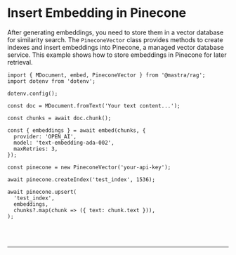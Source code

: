 
# Insert Embedding in Pinecone

After generating embeddings, you need to store them in a vector database for similarity search. The `PineconeVector` class provides methods to create indexes and insert embeddings into Pinecone, a managed vector database service. This example shows how to store embeddings in Pinecone for later retrieval.

```tsx copy
import { MDocument, embed, PineconeVector } from '@mastra/rag';
import dotenv from 'dotenv';

dotenv.config();

const doc = MDocument.fromText('Your text content...');

const chunks = await doc.chunk();

const { embeddings } = await embed(chunks, {
  provider: 'OPEN_AI',
  model: 'text-embedding-ada-002',
  maxRetries: 3,
});

const pinecone = new PineconeVector('your-api-key');

await pinecone.createIndex('test_index', 1536);

await pinecone.upsert(
  'test_index',
  embeddings,
  chunks?.map(chunk => ({ text: chunk.text })),
);
```

<br />
<br />
<hr className="dark:border-[#404040] border-gray-300" />
<br />
<br />
<GithubLink link={'https://github.com/mastra-ai/mastra/blob/main/examples/basics/rag/insert-embedding-in-pinecone'} />
